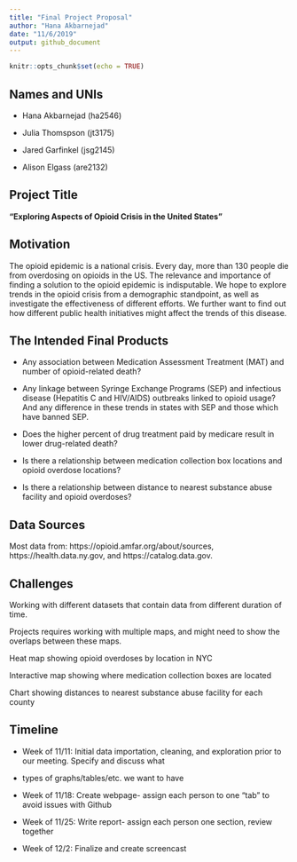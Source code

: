 ```yaml
---
title: "Final Project Proposal"
author: "Hana Akbarnejad"
date: "11/6/2019"
output: github_document
---
```


```r
knitr::opts_chunk$set(echo = TRUE)
```

## Names and UNIs
* Hana Akbarnejad (ha2546)

* Julia Thomspson (jt3175)

* Jared Garfinkel (jsg2145)

* Alison Elgass (are2132)

##  Project Title
**“Exploring Aspects of Opioid Crisis in the United States”**

## Motivation
The opioid epidemic is a national crisis. Every day, more than 130 people die from overdosing on opioids in the US. The relevance and importance of finding a solution to the opioid epidemic is indisputable. We hope to explore trends in the opioid crisis from a demographic standpoint, as well as investigate the effectiveness of different efforts. We further want to find out how different public health initiatives might affect the trends of this disease.

## The Intended Final Products
* Any association between Medication Assessment Treatment (MAT) and number of  opioid-related death?

* Any linkage between Syringe Exchange Programs (SEP) and infectious disease (Hepatitis C and HIV/AIDS) outbreaks linked to opioid usage? And any difference in these trends in states with SEP and those which have banned SEP.

* Does the higher percent of drug treatment paid by medicare result in lower drug-related death?

* Is there a relationship between medication collection box locations and opioid overdose locations?

* Is there a relationship between distance to nearest substance abuse facility and opioid overdoses?

## Data Sources
Most data from: https://opioid.amfar.org/about/sources, https://health.data.ny.gov, and https://catalog.data.gov.

## Challenges
Working with different datasets that contain data from different duration of time.

Projects requires working with multiple maps, and might need to show the overlaps between these maps.

Heat map showing opioid overdoses by location in NYC

Interactive map showing where medication collection boxes are located

Chart showing distances to nearest substance abuse facility for each county



## Timeline
* Week of 11/11: Initial data importation, cleaning, and exploration prior to our meeting. Specify and discuss what 

* types of graphs/tables/etc. we want to have

* Week of 11/18: Create webpage- assign each person to one “tab” to avoid issues with Github

* Week of 11/25: Write report- assign each person one section, review together

* Week of 12/2: Finalize and create screencast



